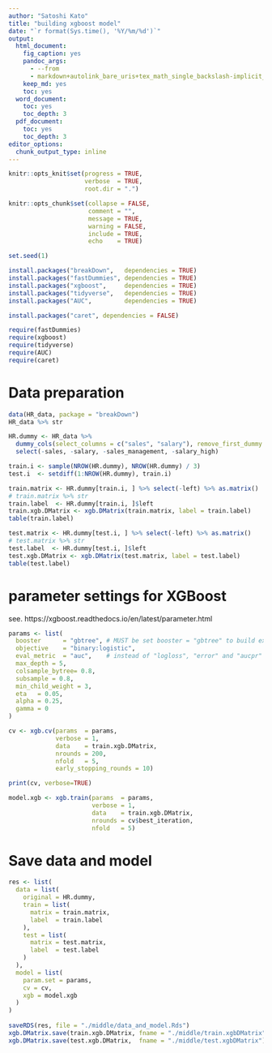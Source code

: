 ```yaml
---
author: "Satoshi Kato"
title: "building xgboost model"
date: "`r format(Sys.time(), '%Y/%m/%d')`"
output:
  html_document:
    fig_caption: yes
    pandoc_args:
      - --from
      - markdown+autolink_bare_uris+tex_math_single_backslash-implicit_figures
    keep_md: yes
    toc: yes
  word_document:
    toc: yes
    toc_depth: 3
  pdf_document:
    toc: yes
    toc_depth: 3
editor_options: 
  chunk_output_type: inline
---
```


```r
knitr::opts_knit$set(progress = TRUE, 
                     verbose  = TRUE, 
                     root.dir = ".")

knitr::opts_chunk$set(collapse = FALSE, 
                      comment = "", 
                      message = TRUE, 
                      warning = FALSE, 
                      include = TRUE,
                      echo    = TRUE)

set.seed(1)
```

```r
install.packages("breakDown",   dependencies = TRUE)
install.packages("fastDummies", dependencies = TRUE)
install.packages("xgboost",     dependencies = TRUE)
install.packages("tidyverse",   dependencies = TRUE)
install.packages("AUC",         dependencies = TRUE)

install.packages("caret", dependencies = FALSE)

```

```r
require(fastDummies)
require(xgboost)
require(tidyverse)
require(AUC)
require(caret)

```

# Data preparation

```r
data(HR_data, package = "breakDown")
HR_data %>% str

HR.dummy <- HR_data %>% 
  dummy_cols(select_columns = c("sales", "salary"), remove_first_dummy = FALSE) %>% 
  select(-sales, -salary, -sales_management, -salary_high)

train.i <- sample(NROW(HR.dummy), NROW(HR.dummy) / 3)
test.i  <- setdiff(1:NROW(HR.dummy), train.i)

train.matrix <- HR.dummy[train.i, ] %>% select(-left) %>% as.matrix()
# train.matrix %>% str
train.label  <- HR.dummy[train.i, ]$left
train.xgb.DMatrix <- xgb.DMatrix(train.matrix, label = train.label)
table(train.label)

test.matrix <- HR.dummy[test.i, ] %>% select(-left) %>% as.matrix()
# test.matrix %>% str
test.label  <- HR.dummy[test.i, ]$left
test.xgb.DMatrix <- xgb.DMatrix(test.matrix, label = test.label)
table(test.label)

```

# parameter settings for XGBoost

see. https://xgboost.readthedocs.io/en/latest/parameter.html

```r
params <- list(
  booster      = "gbtree", # MUST be set booster = "gbtree" to build explainer
  objective    = "binary:logistic",
  eval_metric  = "auc",    # instead of "logloss", "error" and "aucpr"
  max_depth = 5,
  colsample_bytree= 0.8,
  subsample = 0.8,
  min_child_weight = 3,
  eta   = 0.05,
  alpha = 0.25,
  gamma = 0
) 

```

```r
cv <- xgb.cv(params  = params, 
             verbose = 1,
             data    = train.xgb.DMatrix,
             nrounds = 200,
             nfold   = 5,
             early_stopping_rounds = 10)

print(cv, verbose=TRUE)

```

```r
model.xgb <- xgb.train(params  = params, 
                       verbose = 1,
                       data    = train.xgb.DMatrix,
                       nrounds = cv$best_iteration,
                       nfold   = 5)

```

# Save data and model

```r
res <- list(
  data = list(
    original = HR.dummy,
    train = list(
      matrix = train.matrix,
      label  = train.label
    ),
    test = list(
      matrix = test.matrix,
      label  = test.label
    )
  ),
  model = list(
    param.set = params,
    cv = cv,
    xgb = model.xgb
  )
)
 
saveRDS(res, file = "./middle/data_and_model.Rds")
xgb.DMatrix.save(train.xgb.DMatrix, fname = "./middle/train.xgbDMatrix")
xgb.DMatrix.save(test.xgb.DMatrix,  fname = "./middle/test.xgbDMatrix")

```


